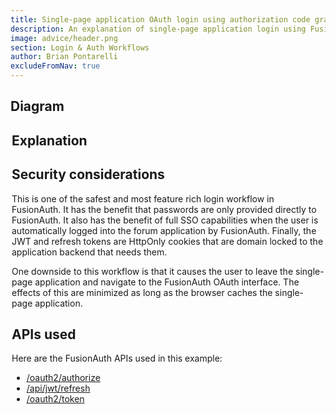 ```yaml
---
title: Single-page application OAuth login using authorization code grant with JWTs and refresh tokens
description: An explanation of single-page application login using FusionAuth OAuth interface with the authorization code grant with JWTs and refresh tokens in cookies
image: advice/header.png
section: Login & Auth Workflows
author: Brian Pontarelli
excludeFromNav: true
---
```


<Intro/>

## Diagram

<Legend/>

<Diagram/>

## Explanation

<OrderedList>
  <Step1/>
  <Step2/>
  <Step3/>
  <Step4/>
  <Step5/>
  <Step6/>
  <Step7/>
  <Step8/>
  <Step9/>
  <Step10/>
</OrderedList>

## Security considerations

This is one of the safest and most feature rich login workflow in FusionAuth. It has the benefit that passwords are only provided directly to FusionAuth. It also has the benefit of full SSO capabilities when the user is automatically logged into the forum application by FusionAuth. Finally, the JWT and refresh tokens are HttpOnly cookies that are domain locked to the application backend that needs them.

One downside to this workflow is that it causes the user to leave the single-page application and navigate to the FusionAuth OAuth interface. The effects of this are minimized as long as the browser caches the single-page application.

## APIs used

Here are the FusionAuth APIs used in this example:

* [/oauth2/authorize](/docs/v1/tech/oauth/endpoints#authorize)
* [/api/jwt/refresh](/docs/v1/tech/apis/jwt#refresh-a-jwt)
* [/oauth2/token](/docs/v1/tech/oauth/endpoints#refresh-token-grant-request)
